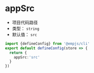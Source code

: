 # appSrc
+ 项目代码路径
+ 类型： `string`
+ 默认值： `src`

```ts title="emp-config.js"
import {defineConfig} from '@empjs/cli'
export default defineConfig(store => {
  return {
    appSrc:'src'
  }
})
```